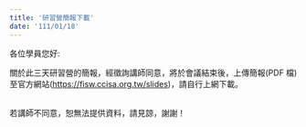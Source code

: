 ```yaml
---
title: '研習營簡報下載'
date: '111/01/18'
---
```


各位學員您好:

關於此三天研習營的簡報，經徵詢講師同意，將於會議結束後，上傳簡報(PDF 檔)至官方網站(<a href="/slides" style="color: #161098; text-decoration: underline;">https://fisw.ccisa.org.tw/slides</a>)，請自行上網下載。

<br />
若講師不同意，恕無法提供資料，請見諒，謝謝！

